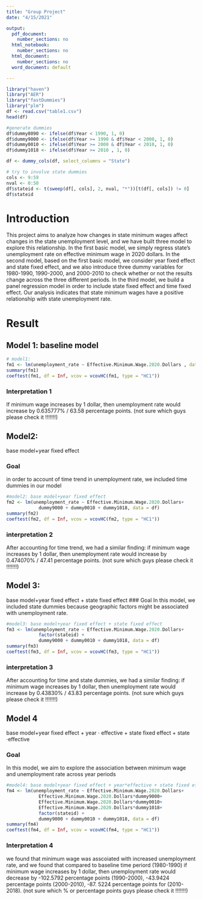 ```yaml
---
title: "Group Project"
date: "4/15/2021"

output:
  pdf_document:
    number_sections: no
  html_notebook:
    number_sections: no
  html_document:
    number_sections: no
  word_document: default

---
```


```r
library("haven")    
library("AER")   
library("fastDummies")
library("plm")
df <- read.csv("table1.csv")
head(df)

#generate dummies
df$dummy8090 <- ifelse(df$Year < 1990, 1, 0)
df$dummy9000 <- ifelse(df$Year >= 1990 & df$Year < 2000, 1, 0)
df$dummy0010 <- ifelse(df$Year >= 2000 & df$Year < 2010, 1, 0)
df$dummy1018 <- ifelse(df$Year >= 2010 , 1, 0)

df <- dummy_cols(df, select_columns = "State")

# try to involve state dummies 
cols <- 9:59
nval <- 0:50
df$stateid <- t(sweep(df[, cols], 2, nval, "*"))[t(df[, cols]) != 0]
df$stateid

```

# Introduction

This project aims to analyze how changes in state minimum wages affect changes in the state unemployment level, and we have built three model to explore this relationship. In the first basic model, we simply regress state’s unemployment rate on effective minimum wage in 2020 dollars. In the second model, based on the first basic model, we consider year fixed effect and state fixed effect, and we also introduce three dummy variables for 1980-1990, 1990-2000, and 2000-2010 to check whether or not the results change across the three different periods. In the third model, we build a panel regression model in order to include state fixed effect and time fixed effect. Our analysis indicates that state minimum wages have a positive relationship with state unemployment rate.

# Result
## Model 1: baseline model
```r
# model1:
fm1 <- lm(unemployment_rate ~ Effective.Minimum.Wage.2020.Dollars , data = df)
summary(fm1)
coeftest(fm1, df = Inf, vcov = vcovHC(fm1, type = "HC1"))

```
### Interpretation 1
If minimum wage increases by 1 dollar, then unemployment rate would increase by 0.635777% / 63.58 percentage points. (not sure which guys please check it !!!!!!!)


## Model2: 
base model+year fixed effect 

### Goal
in order to account of time trend in unemployment rate, we included time dummies in our model
```r
#model2: base model+year fixed effect 
fm2 <- lm(unemployment_rate ~ Effective.Minimum.Wage.2020.Dollars+ 
            dummy9000 + dummy0010 + dummy1018, data = df)
summary(fm2)
coeftest(fm2, df = Inf, vcov = vcovHC(fm2, type = "HC1"))

```
### interpretation 2
After accounting for time trend, we had a similar finding: if minimum wage increases by 1 dollar, then unemployment rate would increase by 0.474070% / 47.41 percentage points. (not sure which guys please check it !!!!!!!)


## Model 3:
base model+year fixed effect + state fixed effect 
### Goal
In this model, we included state dummies because geographic factors might be associated with unemployment rate.

```r
#model3: base model+year fixed effect + state fixed effect 
fm3 <- lm(unemployment_rate ~ Effective.Minimum.Wage.2020.Dollars+ 
            factor(stateid) + 
            dummy9000 + dummy0010 + dummy1018, data = df)
summary(fm3)
coeftest(fm3, df = Inf, vcov = vcovHC(fm3, type = "HC1"))

```
### interpretation 3
After accounting for time and state dummies, we had a similar finding: if minimum wage increases by 1 dollar, then unemployment rate would increase by 0.43830% / 43.83 percentage points. (not sure which guys please check it !!!!!!!)


## Model 4
base model+year fixed effect + year $\cdot$ effective + state fixed effect + state $\cdot$effective

### Goal
In this model, we aim to explore the association between minimum wage and unemployment rate across year periods

```r
#model4: base model+year fixed effect + year*effective + state fixed effect + state*effective
fm4 <- lm(unemployment_rate ~ Effective.Minimum.Wage.2020.Dollars+ 
            Effective.Minimum.Wage.2020.Dollars*dummy9000+
            Effective.Minimum.Wage.2020.Dollars*dummy0010+
            Effective.Minimum.Wage.2020.Dollars*dummy1018+
            factor(stateid) + 
            dummy9000 + dummy0010 + dummy1018, data = df)
summary(fm4)
coeftest(fm4, df = Inf, vcov = vcovHC(fm4, type = "HC1"))

```
### Interpretation 4
we found that minimum wage was asscoiated with increased unemployment rate, and we found that compared to baseline time periord (1980-1990) if minimum wage increases by 1 dollar, then unemployment rate would decrease by -102.5792 percentage points (1990-2000), -43.9424 percentage points (2000-2010), -87. 5224 percentage points for (2010-2018). (not sure which % or percentage points  guys please check it !!!!!!!)





